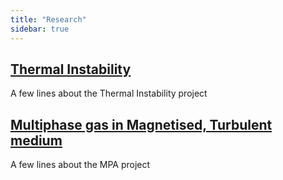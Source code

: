 ```yaml
---
title: "Research"
sidebar: true
---
```



## [Thermal Instability](research/thermal_instability.qmd)
A few lines about the Thermal Instability project

## [Multiphase gas in Magnetised, Turbulent medium](research/mhd_multiphase.qmd)
A few lines about the MPA project
